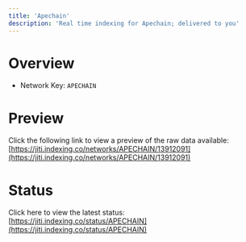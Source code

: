 ```yaml
---
title: 'Apechain'
description: 'Real time indexing for Apechain; delivered to you'
---
```


# Overview
- Network Key: `APECHAIN`

# Preview
Click the following link to view a preview of the raw data available: [https://jiti.indexing.co/networks/APECHAIN/13912091](https://jiti.indexing.co/networks/APECHAIN/13912091)

# Status
Click here to view the latest status: [https://jiti.indexing.co/status/APECHAIN](https://jiti.indexing.co/status/APECHAIN)

